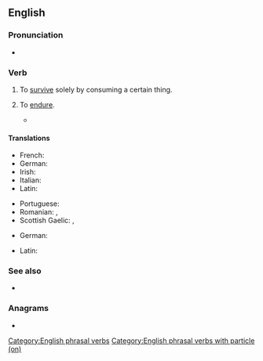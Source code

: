 ==English==

===Pronunciation===
* {{audio|en|En-au-live on.ogg|Audio (AU)}}

===Verb===
{{en-verb|*}}

# {{lb|en|idiomatic|transitive}} To [[survive]] solely by consuming a certain thing.
#: {{ux|en|When he was in the rainforest, he '''lived on''' bugs and rainwater.}}
# {{lb|en|idiomatic|intransitive}} To [[endure]].
#: {{ux|en|Her memory '''lives on''' in our hearts.}}
#* {{quote-journal|en|author=Lewis Smith|title=Queen’s English Society says enuf is enough, innit?: Society formed 40 years ago to protect language against poor spelling and grammar closes because too few people care|url=https://www.theguardian.com/education/2012/jun/04/queens-english-society-enuf-innit|archiveurl=https://web.archive.org/web/20160310080711/http://www.theguardian.com/education/2012/jun/04/queens-english-society-enuf-innit|archivedate=10 March 2016|newspaper={{w|The Guardian}}|location=London|date=4 June 2012|passage=He described the members and organisers of the society as "a group of enthusiasts celebrating the richness and diversity of the English language", and is convinced that whether or not enough volunteers can be found to keep the society going, their enthusiasm and love for good English will '''live on'''.}}

====Translations====
{{trans-top|survive by consuming certain thing}}
* French: {{t|fr|vivre de}}
* German: {{t|de|[[von]] [[etwas]] [[leben]]}}
* Irish: {{t|ga|tar suas|alt=tar suas (ar)}}
* Italian: {{t|it|vivere di}}
* Latin: {{t|la|victitō}}
{{trans-mid}}
* Portuguese: {{t|pt|viver de}}
* Romanian: {{t|ro|trăi din}}, {{t|ro|trăi pe}}
* Scottish Gaelic: {{t|gd|thig suas air}}, {{t|gd|thig beò air}}
{{trans-bottom}}

{{trans-top|to endure}}
* German: {{t+|de|weiterleben}}
{{trans-mid}}
* Latin: {{t|la|prōvivō}}
{{trans-bottom}}

===See also===
* {{l|en|live off}}

===Anagrams===
* {{anagrams|en|a=eilnov|in love|love-in}}

[[Category:English phrasal verbs]]
[[Category:English phrasal verbs with particle (on)]]